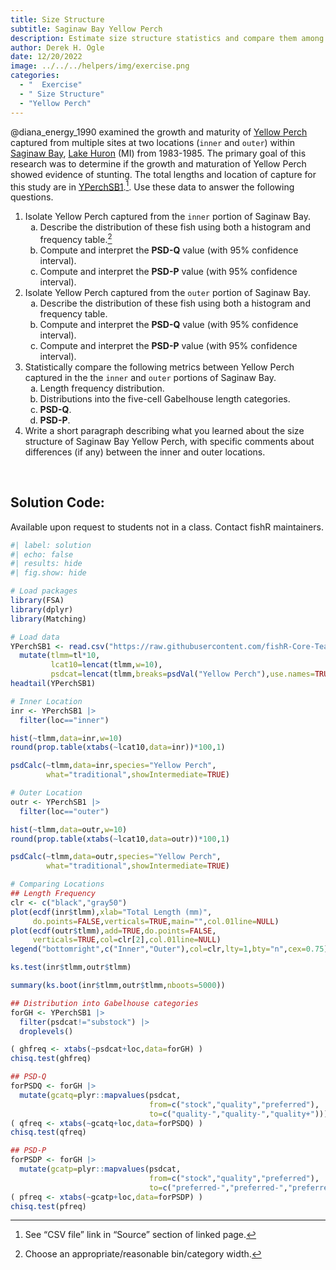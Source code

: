 ```yaml
---
title: Size Structure
subtitle: Saginaw Bay Yellow Perch
description: Estimate size structure statistics and compare them among groups of Yellow Perch from Saginaw Bay, Lake Huron (MI).
author: Derek H. Ogle
date: 12/20/2022
image: ../../../helpers/img/exercise.png
categories:
  - "  Exercise"
  - " Size Structure"
  - "Yellow Perch"
---
```


@diana_energy_1990 examined the growth and maturity of [Yellow Perch](https://en.wikipedia.org/wiki/Yellow_perch) captured from  multiple sites at two locations (`inner` and `outer`) within [Saginaw Bay](https://en.wikipedia.org/wiki/Saginaw_Bay), [Lake Huron](https://en.wikipedia.org/wiki/Lake_Huron) (MI) from 1983-1985. The primary goal of this research was to determine if the growth and maturation of Yellow Perch showed evidence of stunting. The total lengths and location of capture for this study are in [YPerchSB1](https://fishr-core-team.github.io/FSAdata/reference/YPerchSB1.html).^[See "CSV file" link in "Source" section of linked page.]. Use these data to answer the following questions.

1. Isolate Yellow Perch captured from the `inner` portion of Saginaw Bay.
    a. Describe the distribution of these fish using both a histogram and frequency table.^[Choose an appropriate/reasonable bin/category width.]
    a. Compute and interpret the **PSD-Q** value (with 95% confidence interval).
    a. Compute and interpret the **PSD-P** value (with 95% confidence interval).
1. Isolate Yellow Perch captured from the `outer` portion of Saginaw Bay.
    a. Describe the distribution of these fish using both a histogram and frequency table.
    a. Compute and interpret the **PSD-Q** value (with 95% confidence interval).
    a. Compute and interpret the **PSD-P** value (with 95% confidence interval).
1. Statistically compare the following metrics between Yellow Perch captured in the the `inner` and `outer` portions of Saginaw Bay.
    a. Length frequency distribution.
    a. Distributions into the five-cell Gabelhouse length categories.
    a. **PSD-Q**.
    a. **PSD-P**.
1. Write a short paragraph describing what you learned about the size structure of Saginaw Bay Yellow Perch, with specific comments about differences (if any) between the inner and outer locations.

&nbsp;

:::{.callout-important appearance="simple"}
## Solution Code:
Available upon request to students not in a class. Contact fishR maintainers.
:::

```r
#| label: solution 
#| echo: false
#| results: hide
#| fig.show: hide

# Load packages
library(FSA)
library(dplyr)
library(Matching)

# Load data
YPerchSB1 <- read.csv("https://raw.githubusercontent.com/fishR-Core-Team/FSAdata/main/data-raw/YPerchSB1.csv") |>
  mutate(tlmm=tl*10,
         lcat10=lencat(tlmm,w=10),
         psdcat=lencat(tlmm,breaks=psdVal("Yellow Perch"),use.names=TRUE))
headtail(YPerchSB1)

# Inner Location
inr <- YPerchSB1 |>
  filter(loc=="inner")

hist(~tlmm,data=inr,w=10)
round(prop.table(xtabs(~lcat10,data=inr))*100,1)

psdCalc(~tlmm,data=inr,species="Yellow Perch",
        what="traditional",showIntermediate=TRUE)

# Outer Location
outr <- YPerchSB1 |>
  filter(loc=="outer")

hist(~tlmm,data=outr,w=10)
round(prop.table(xtabs(~lcat10,data=outr))*100,1)

psdCalc(~tlmm,data=outr,species="Yellow Perch",
        what="traditional",showIntermediate=TRUE)

# Comparing Locations
## Length Frequency
clr <- c("black","gray50")
plot(ecdf(inr$tlmm),xlab="Total Length (mm)",
     do.points=FALSE,verticals=TRUE,main="",col.01line=NULL)
plot(ecdf(outr$tlmm),add=TRUE,do.points=FALSE,
     verticals=TRUE,col=clr[2],col.01line=NULL)
legend("bottomright",c("Inner","Outer"),col=clr,lty=1,bty="n",cex=0.75)

ks.test(inr$tlmm,outr$tlmm)

summary(ks.boot(inr$tlmm,outr$tlmm,nboots=5000))

## Distribution into Gabelhouse categories
forGH <- YPerchSB1 |>
  filter(psdcat!="substock") |>
  droplevels()

( ghfreq <- xtabs(~psdcat+loc,data=forGH) )
chisq.test(ghfreq)

## PSD-Q
forPSDQ <- forGH |>
  mutate(gcatq=plyr::mapvalues(psdcat,
                               from=c("stock","quality","preferred"),
                               to=c("quality-","quality-","quality+")))
( qfreq <- xtabs(~gcatq+loc,data=forPSDQ) )
chisq.test(qfreq)

## PSD-P
forPSDP <- forGH |>
  mutate(gcatp=plyr::mapvalues(psdcat,
                               from=c("stock","quality","preferred"),
                               to=c("preferred-","preferred-","preferred+")))
( pfreq <- xtabs(~gcatp+loc,data=forPSDP) )
chisq.test(pfreq)
```

